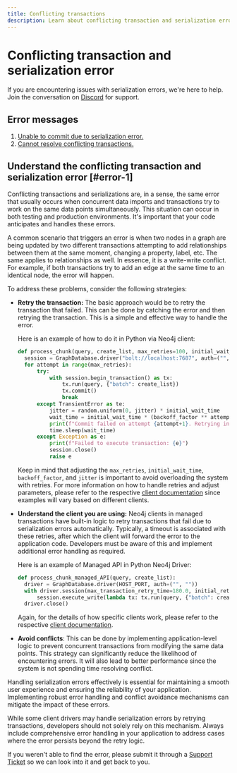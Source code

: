 ```yaml
---
title: Conflicting transactions
description: Learn about conflicting transaction and serialization errors as well as troubleshooting best practices for serialization errors on our all-in-one documentation page at Memgraph. 
---
```



# Conflicting transaction and serialization error

<Callout type="info">
If you are encountering issues with serialization errors, we're here to help. Join the conversation on <a href="https://www.discord.gg/memgraph" target="_blank">Discord</a> for support.
</Callout>

## Error messages

1. [Unable to commit due to serialization error.](#error-1)
2. [Cannot resolve conflicting transactions.](#error-1)

## Understand the conflicting transaction and serialization error [#error-1]

Conflicting transactions and serializations are, in a sense, the same error that usually occurs when concurrent data 
imports and transactions try to work on the same data points simultaneously. This situation can occur in both testing 
and production environments. It's important that your code anticipates and handles these errors. 

A common scenario that triggers an error is when two nodes in a graph are being updated by two
different transactions attempting to add relationships between them at the same moment, changing a property, label, etc. 
The same applies to relationships as well. In essence, it is a write-write conflict.
For example, if both transactions try to add an edge at the same time to 
an identical node, the error will happen. 

To address these problems, consider the following strategies:


- **Retry the transaction:** The basic approach would be to retry the transaction
  that failed. This can be done by catching the error and then retrying the
  transaction. This is a simple and effective way to handle the error.

  Here is an example of how to do it in Python via Neo4j client:

  ```python
  def process_chunk(query, create_list, max_retries=100, initial_wait_time=0.200, backoff_factor=1.1, jitter=0.1):
    session = GraphDatabase.driver("bolt://localhost:7687", auth=("", "")).session()
    for attempt in range(max_retries):
        try:
            with session.begin_transaction() as tx:
                tx.run(query, {"batch": create_list})
                tx.commit()
                break
        except TransientError as te:
            jitter = random.uniform(0, jitter) * initial_wait_time 
            wait_time = initial_wait_time * (backoff_factor ** attempt) + jitter
            print(f"Commit failed on attempt {attempt+1}. Retrying in {wait_time} seconds...")
            time.sleep(wait_time)
        except Exception as e:
            print(f"Failed to execute transaction: {e}")
            session.close()
            raise e
  ```

  Keep in mind that adjusting the `max_retries`, `initial_wait_time`, `backoff_factor`, and `jitter` is important to avoid overloading the system with retries. 
  For more information on how to handle retries and adjust parameters, please refer to the respective [client documentation](../../client-libraries.mdx) since examples will vary based on different clients.

- **Understand the client you are using:** 
  Neo4j clients in managed transactions have built-in logic to retry transactions that fail due to 
  serialization errors automatically. Typically, a timeout is associated with these retries, after which 
  the client will forward the error to the application code. Developers must be
  aware of this and implement additional error handling as required.

  Here is an example of Managed API in Python Neo4j Driver:

  ```python
  def process_chunk_managed_API(query, create_list):
    driver = GraphDatabase.driver(HOST_PORT, auth=("", ""))
    with driver.session(max_transaction_retry_time=180.0, initial_retry_delay=0.2, retry_delay_multiplier=1.1, retry_delay_jitter_factor=0.1) as session:
        session.execute_write(lambda tx: tx.run(query, {"batch": create_list}))
    driver.close()
  ```

  Again, for the details of how specific clients work, please refer to the respective [client documentation](../../client-libraries.mdx).


- **Avoid conflicts**: This can be done by
  implementing application-level logic to prevent concurrent transactions from
  modifying the same data points. This strategy can significantly reduce the
  likelihood of encountering errors. It will also lead to better performance 
  since the system is not spending time resolving conflict. 

Handling serialization errors effectively is essential for maintaining a smooth
user experience and ensuring the reliability of your application. Implementing
robust error handling and conflict avoidance mechanisms can mitigate the impact
of these errors.

While some client drivers may handle serialization errors by retrying transactions, 
developers should not solely rely on this mechanism. Always include comprehensive error handling 
in your application to address cases where the error persists beyond the retry logic. 

<Callout type="info">
If you weren't able to find the error, please submit it through a <a href="https://support.memgraph.com"
target="_blank">Support Ticket</a> so we can look into it and get back to you.
</Callout>
